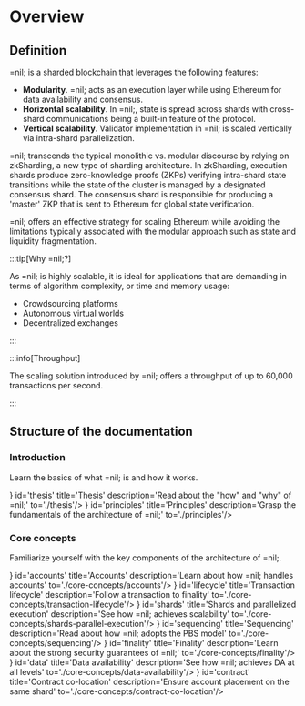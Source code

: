 
# Overview

## Definition

=nil; is a sharded blockchain that leverages the following features:

* **Modularity**. =nil; acts as an execution layer while using Ethereum for data availability and consensus.
* **Horizontal scalability**. In =nil;, state is spread across shards with cross-shard communications being a built-in feature of the protocol.
* **Vertical scalability**. Validator implementation in =nil; is scaled vertically via intra-shard parallelization.

=nil; transcends the typical monolithic vs. modular discourse by relying on zkSharding, a new type of sharding architecture. In zkSharding, execution shards produce zero-knowledge proofs (ZKPs) verifying intra-shard state transitions while the state of the cluster is managed by a designated consensus shard. The consensus shard is responsible for producing a 'master' ZKP that is sent to Ethereum for global state verification.

=nil; offers an effective strategy for scaling Ethereum while avoiding the limitations typically associated with the modular approach such as state and liquidity fragmentation.

:::tip[Why =nil;?]

As =nil; is highly scalable, it is ideal for applications that are demanding in terms of algorithm complexity, or time and memory usage:

* Crowdsourcing platforms
* Autonomous virtual worlds
* Decentralized exchanges

:::

:::info[Throughput]

The scaling solution introduced by =nil; offers a throughput of up to 60,000 transactions per second.

:::

## Structure of the documentation

### Introduction

Learn the basics of what =nil; is and how it works.

<CardSection>
    <Card icon={<img src={Thesis}/>} id='thesis' title='Thesis' description='Read about the "how" and "why" of =nil;' to='./thesis'/>
    <Card icon={<img src={Principles}/>} id='principles' title='Principles' description='Grasp the fundamentals of the architecture of =nil;' to='./principles'/>
</CardSection>

### Core concepts

Familiarize yourself with the key components of the architecture of =nil;.


<CardSection>
    <Card icon={<img src={Accounts}/>} id='accounts' title='Accounts' description='Learn about how =nil; handles accounts' to='./core-concepts/accounts'/>
    <Card icon={<img src={Transaction}/>} id='lifecycle' title='Transaction lifecycle' description='Follow a transaction to finality' to='./core-concepts/transaction-lifecycle'/>
    <Card icon={<img src={Shards}/>} id='shards' title='Shards and parallelized execution' description='See how =nil; achieves scalability' to='./core-concepts/shards-parallel-execution'/>
    <Card icon={<img src={Sequencing}/>} id='sequencing' title='Sequencing' description='Read about how =nil; adopts the PBS model' to='./core-concepts/sequencing'/>
    <Card icon={<img src={Finality}/>} id='finality' title='Finality' description='Learn about the strong security guarantees of =nil;' to='./core-concepts/finality'/>
    <Card icon={<img src={Data}/>} id='data' title='Data availability' description='See how =nil; achieves DA at all levels' to='./core-concepts/data-availability'/>
    <Card icon={<img src={Contract}/>} id='contract' title='Contract co-location' description='Ensure account placement on the same shard' to='./core-concepts/contract-co-location'/>
</CardSection>
